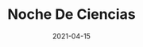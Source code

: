---
type: "event"
title: "Noche De Ciencias"
date: "2021-04-15"
hero_image: ""
hero_image_alt: "A gray pitbull relaxing on the sidewalk with its tongue hanging out"
hero_image_credit_text: "Christopher Ayme"
hero_image_credit_link: "https://unsplash.com/photos/ocZ-_Y7-Ptg"
---